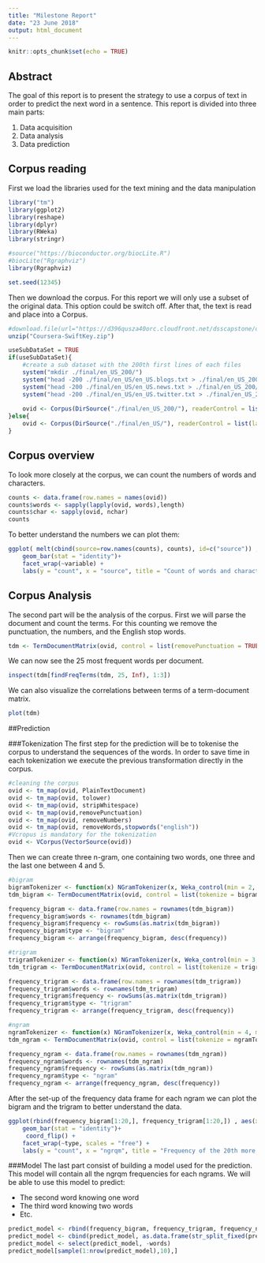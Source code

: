 ```yaml
---
title: "Milestone Report"
date: "23 June 2018"
output: html_document
---
```


```r
knitr::opts_chunk$set(echo = TRUE)
```
## Abstract 
The goal of this report is to present the strategy to use a corpus of text in order to predict the next word in a sentence. 
This report is divided into three main parts:

1. Data acquisition 
2. Data analysis  
3. Data prediction 


## Corpus reading
First we load the libraries used for the text mining and the data manipulation
```r
library("tm")
library(ggplot2)
library(reshape)
library(dplyr)
library(RWeka)
library(stringr)

#source("https://bioconductor.org/biocLite.R")
#biocLite("Rgraphviz")
library(Rgraphviz)

set.seed(12345)
```

Then we download the corpus. For this report we will only use a subset of the original data. This option could be switch off.
After that, the text  is read and place into a Corpus.

```r
#download.file(url="https://d396qusza40orc.cloudfront.net/dsscapstone/dataset/Coursera-SwiftKey.zip", destfile = "Coursera-SwiftKey.zip")
unzip("Coursera-SwiftKey.zip")

useSubDataSet = TRUE
if(useSubDataSet){
    #create a sub dataset with the 200th first lines of each files
    system("mkdir ./final/en_US_200/")
    system("head -200 ./final/en_US/en_US.blogs.txt > ./final/en_US_200/en_US.blogs.txt_200")
    system("head -200 ./final/en_US/en_US.news.txt > ./final/en_US_200/en_US.news.txt_200")
    system("head -200 ./final/en_US/en_US.twitter.txt > ./final/en_US_200/en_US.twitter.txt_200")
    
    ovid <- Corpus(DirSource("./final/en_US_200/"), readerControl = list(language = "en", load = TRUE))
}else{
    ovid <- Corpus(DirSource("./final/en_US/"), readerControl = list(language = "en", load = TRUE))
}
```

## Corpus overview 
To look more closely at the corpus, we can count the numbers of words and characters.
```r
counts <- data.frame(row.names = names(ovid))
counts$words <- sapply(lapply(ovid, words),length)
counts$char <- sapply(ovid, nchar)
counts
```
To better understand the numbers we can plot them:
```r
ggplot( melt(cbind(source=row.names(counts), counts), id=c("source")) , aes(x=factor(source), y=value)) + 
    geom_bar(stat = "identity")+ 
    facet_wrap(~variable) +
    labs(y = "count", x = "source", title = "Count of words and characters per Corpus") 
```

## Corpus Analysis
The second part will be the analysis of the corpus.
First we will parse the document and count the terms. For this counting we remove the punctuation, the numbers, and the English stop words. 
```r
tdm <- TermDocumentMatrix(ovid, control = list(removePunctuation = TRUE, stopwords = TRUE, removeNumbers = TRUE,  stemming = TRUE))
```
We can now see the 25 most frequent words per document.
```r
inspect(tdm[findFreqTerms(tdm, 25, Inf), 1:3])
```

We can also visualize the correlations between terms of a term-document matrix. 
```r
plot(tdm)
```

##Prediction

###Tokenization 
The first step for the prediction will be to tokenise the corpus to understand the sequences of the words.
In order to save time in each tokenization we execute the previous transformation directly in the corpus. 
```r
#cleaning the corpus 
ovid <- tm_map(ovid, PlainTextDocument)
ovid <- tm_map(ovid, tolower)
ovid <- tm_map(ovid, stripWhitespace)
ovid <- tm_map(ovid,removePunctuation)
ovid <- tm_map(ovid, removeNumbers)
ovid <- tm_map(ovid, removeWords,stopwords("english"))
#Vcropus is mandatory for the tokenization
ovid <- VCorpus(VectorSource(ovid))
```

Then we can create three n-gram, one containing two words, one three and the last one between 4 and 5.
```r
#bigram 
bigramTokenizer <- function(x) NGramTokenizer(x, Weka_control(min = 2, max = 2))
tdm_bigram <- TermDocumentMatrix(ovid, control = list(tokenize = bigramTokenizer))

frequency_bigram <- data.frame(row.names = rownames(tdm_bigram))
frequency_bigram$words <- rownames(tdm_bigram)
frequency_bigram$frequency <- rowSums(as.matrix(tdm_bigram))
frequency_bigram$type <- "bigram"
frequency_bigram <- arrange(frequency_bigram, desc(frequency)) 

#trigram 
trigramTokenizer <- function(x) NGramTokenizer(x, Weka_control(min = 3, max = 3))
tdm_trigram <- TermDocumentMatrix(ovid, control = list(tokenize = trigramTokenizer))

frequency_trigram <- data.frame(row.names = rownames(tdm_trigram))
frequency_trigram$words <- rownames(tdm_trigram)
frequency_trigram$frequency <- rowSums(as.matrix(tdm_trigram))
frequency_trigram$type <- "trigram"
frequency_trigram <- arrange(frequency_trigram, desc(frequency)) 

#ngram
ngramTokenizer <- function(x) NGramTokenizer(x, Weka_control(min = 4, max = 5))
tdm_ngram <- TermDocumentMatrix(ovid, control = list(tokenize = ngramTokenizer))

frequency_ngram <- data.frame(row.names = rownames(tdm_ngram))
frequency_ngram$words <- rownames(tdm_ngram)
frequency_ngram$frequency <- rowSums(as.matrix(tdm_ngram))
frequency_ngram$type <- "ngram"
frequency_ngram <- arrange(frequency_ngram, desc(frequency)) 
```

After the set-up of the frequency data frame for each ngram we can plot the bigram and the trigram to better understand the data.
```r
ggplot(rbind(frequency_bigram[1:20,], frequency_trigram[1:20,]) , aes(x=reorder(words, frequency), y=frequency)) + 
    geom_bar(stat = "identity")+ 
     coord_flip() +
    facet_wrap(~type, scales = "free") +
    labs(y = "count", x = "ngrqm", title = "Frequency of the 20th more frequent bigram and trigram") 


```

###Model 
The last part consist of building a model used for the prediction.
This model will contain all the ngrqm frequencies for each ngrams. We will be able to use this model to predict:

- The second word knowing one word
- The third word knowing two words
- Etc.
```r
predict_model <- rbind(frequency_bigram, frequency_trigram, frequency_ngram)
predict_model <- cbind(predict_model, as.data.frame(str_split_fixed(predict_model[,1], pattern = " ", n = 5)))
predict_model <- select(predict_model, -words)
predict_model[sample(1:nrow(predict_model),10),]
```

